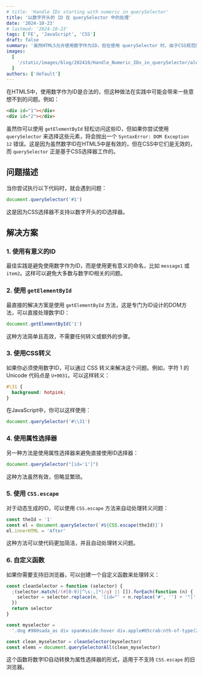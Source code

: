 ```yaml
---
# title: 'Handle IDs starting with numeric in querySelector'
title: '以数字开头的 ID 在 querySelector 中的处理'
date: '2024-10-23'
# lastmod: '2024-10-23'
tags: ['FE', 'JavaScript', 'CSS']
draft: false
summary: '虽然HTML5允许使用数字作为ID，但在使用 querySelector 时，由于CSS规范的限制，需要采取额外步骤来正确选择这些元素 ...'
images:
  [
    '/static/images/blog/202410/Handle_Numeric_IDs_in_querySelector/alex-moliski-cYM8Y3etmg-unsplash.webp',
  ]
authors: ['default']
---
```


在HTML5中，使用数字作为ID是合法的，但这种做法在实践中可能会带来一些意想不到的问题。例如：

```html
<div id="1"></div>
<div id="2"></div>
```

虽然你可以使用 `getElementById` 轻松访问这些ID，但如果你尝试使用 `querySelector` 来选择这些元素，将会抛出一个 `SyntaxError: DOM Exception 12` 错误。这是因为虽然数字ID在HTML5中是有效的，但在CSS中它们是无效的，而 `querySelector` 正是基于CSS选择器工作的。

## 问题描述

当你尝试执行以下代码时，就会遇到问题：

```js
document.querySelector('#1')
```

这是因为CSS选择器不支持以数字开头的ID选择器。

## 解决方案

### 1. 使用有意义的ID

最佳实践是避免使用数字作为ID，而是使用更有意义的命名，比如 `message1` 或 `item2`。这样可以避免大多数与数字ID相关的问题。

### 2. 使用 `getElementById`

最直接的解决方案是使用 `getElementById` 方法，这是专门为ID设计的DOM方法，可以直接处理数字ID：

```js
document.getElementById('1')
```

这种方法简单且高效，不需要任何转义或额外的步骤。

### 3. 使用CSS转义

如果你必须使用数字ID，可以通过 CSS 转义来解决这个问题。例如，字符 1 的 Unicode 代码点是 `U+0031`，可以这样转义：

```css
#\31 {
  background: hotpink;
}
```

在JavaScript中，你可以这样使用：

```js
document.querySelector('#\\31')
```

### 4. 使用属性选择器

另一种方法是使用属性选择器来避免直接使用ID选择器：

```js
document.querySelector("[id='1']")
```

这种方法虽然有效，但略显繁琐。

### 5. 使用 `CSS.escape`

对于动态生成的ID，可以使用 `CSS.escape` 方法来自动处理转义问题：

```js
const theId = '1'
const el = document.querySelector(`#${CSS.escape(theId)}`)
el.innerHTML = 'After'
```

这种方法可以使代码更加简洁，并且自动处理转义问题。

### 6. 自定义函数

如果你需要支持旧浏览器，可以创建一个自定义函数来处理转义：

```js
const cleanSelector = function (selector) {
  ;(selector.match(/(#[0-9][^\s:,]*)/g) || []).forEach(function (n) {
    selector = selector.replace(n, '[id="' + n.replace('#', '') + '"]')
  })
  return selector
}

const myselector =
  '.dog #980sada_as div span#aside:hover div.apple#05crab:nth-of-type(2), .ginger #2_green_div, div.cupcake #darwin p#23434-346365-53453'

const clean_myselector = cleanSelector(myselector)
const elems = document.querySelectorAll(clean_myselector)
```

这个函数将数字ID自动转换为属性选择器的形式，适用于不支持 `CSS.escape` 的旧浏览器。
